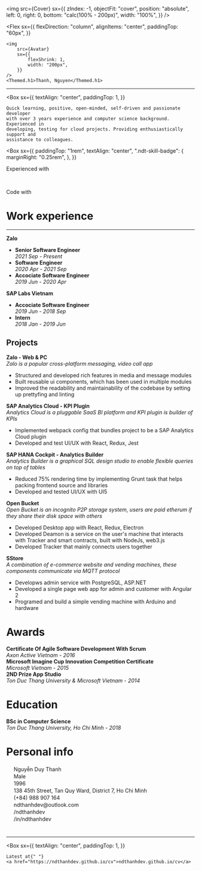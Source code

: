 

<img
	src={Cover}
	sx={{
		zIndex: -1,
		objectFit: "cover",
		position: "absolute",
		left: 0,
		right: 0,
		bottom: "calc(100% - 200px)",
		width: "100%",
	}}
/>

<Flex
	sx={{
		flexDirection: "column",
		alignItems: "center",
		paddingTop: "60px",
	}}
>
	<img
		src={Avatar}
		sx={{
			flexShrink: 1,
			width: "200px",
		}}
	/>
	<Themed.h1>Thanh, Nguyen</Themed.h1>
</Flex>

<HR />

<Box
	sx={{
		textAlign: "center",
		paddingTop: 1,
	}}
>
	Quick learning, positive, open-minded, self-driven and passionate developer
	with over 3 years experience and computer science background. Experienced in
	developing, testing for cloud projects. Providing enthusiastically support and
	assistance to colleagues.
</Box>

<Box
  sx={{
    paddingTop: "1rem",
    textAlign: "center",
    ".ndt-skill-badge": {
      marginRight: "0.25rem",
    },
  }}
>

Experienced with

<SkillBadge logo="typescript" fluent />
<SkillBadge logo="javascript" fluent />

<SkillBadge logo="react" fluent />
<SkillBadge logo="redux" logoColor="#764ABC" fluent />

<br />

Code with

<SkillBadge logo="go" />
<SkillBadge logo="elixir" logoColor="#4B275F" />
<SkillBadge logo="sass" />
<SkillBadge logo="css3" logoColor="#1572B6" name="css" />

<SkillBadge logo="angular" logoColor="#DD0031" />
<SkillBadge logo="electron" />
<SkillBadge logo="nodedotjs" name="node.js" />
<SkillBadge logo="express" logoColor="#000000" name="express" />

<SkillBadge logo="graphql" logoColor="#E10098" />

<SkillBadge logo="mongodb" />
<SkillBadge logo="postgresql" name="postgre" />

<SkillBadge logo="docker" />
<SkillBadge logo="kubernetes" />

</Box>

# Work experience

<HR />

**Zalo**

- **Senior Software Engineer**  
  _2021 Sep - Present_
- **Software Engineer**  
  _2020 Apr - 2021 Sep_
- **Accociate Software Engineer**  
  _2019 Jun - 2020 Apr_

**SAP Labs Vietnam**

- **Accociate Software Engineer**  
  _2019 Jun - 2018 Sep_
- **Intern**  
  _2018 Jan - 2019 Jun_

## Projects

**Zalo - Web & PC**  
_Zalo is a popular cross-platform messaging, video call app_

- Structured and developed rich features in media and message modules
- Built reusable ui components, which has been used in multiple modules
- Improved the readability and maintainability of the codebase by setting up prettyfing and linting

**SAP Analytics Cloud - KPI Plugin**  
 _Analytics Cloud is a pluggable SaaS BI platform and KPI plugin is builder of KPIs_

- Implemented webpack config that bundles project to be a SAP Analytics Cloud plugin
- Developed and test UI/UX with React, Redux, Jest

**SAP HANA Cockpit - Analytics Builder**  
_Analytics Builder is a graphical SQL design studio to enable flexible queries on top of tables_

- Reduced 75% rendering time by implementing Grunt task that helps packing frontend source and libraries
- Developed and tested UI/UX with UI5

**Open Bucket**  
_Open Bucket is an incognito P2P storage system, users are paid etherum if they share their disk space with others_

- Developed Desktop app with React, Redux, Electron
- Developed Deamon is a service on the user's machine that interacts with Tracker and smart contracts, built with NodeJs, web3.js
- Developed Tracker that mainly connects users together

**SStore**  
_A combination of e-commerce website and vending machines, these components communicate via MQTT protocol_

- Developws admin service with PostgreSQL, ASP.NET
- Developed a single page web app for admin and customer with Angular 2
- Programed and build a simple vending machine with Arduino and hardware

# Awards

**Certificate Of Agile Software Development With Scrum**  
_Axon Active Vietnam - 2016_  
**Microsoft Imagine Cup Innovation Competition Certificate**  
_Microsoft Vietnam - 2015_  
**2ND Prize App Studio**  
_Ton Duc Thang University & Microsoft Vietnam - 2014_

# Education

**BSc in Computer Science**  
_Ton Duc Thang University, Ho Chi Minh - 2018_

# Personal info

<Flex>
	<Box
		sx={{
			flexGrow: 1,
			paddingRight: 1,
		}}
	>
		<img src={PermIdentity} width="16px" /> Nguyễn Duy Thanh
		<br />
		<img src={Gender} width="16px" /> Male
		<br />
		<img src={Cake} width="16px" /> 1996
		<br />
		<img src={LocationOn} width="16px" /> 138 45th Street, Tan Quy Ward,
		District 7, Ho Chi Minh
		<br />
	</Box>
	<Box
		sx={{
			flexGrow: 1,
			paddingLeft: 1,
		}}
	>
		<img src={Phone} width="16px" /> (+84) 988 907 164
		<br />
		<img src={Mail} width="16px" /> ndthanhdev@outlook.com
		<br />
		<img src={Github} width="16px" /> /ndthanhdev
		<br />
		<img src={LinkedIn} width="16px" /> /in/ndthanhdev
		<br />
	</Box>
</Flex>

#

<HR />

<Box
	sx={{
		textAlign: "center",
		paddingTop: 1,
	}}
>
	Latest at{" "}
	<a href="https://ndthanhdev.github.io/cv">ndthanhdev.github.io/cv</a>
</Box>

